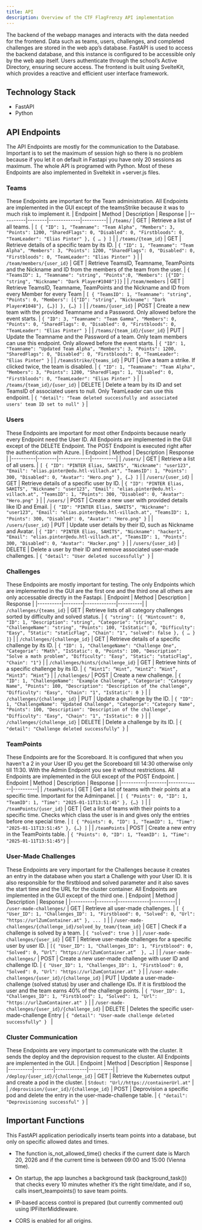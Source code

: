 ```yaml
---
title: API
description: Overview of the CTF FlagFrenzy API implementation
---
```


The backend of the webapp manages and interacts with the data needed for the frontend. Data such as teams, users, challenges, and completed challenges are stored in the web app’s database. FastAPI is used to access the backend database, and this instance is configured to be accessible only by the web app itself. Users authenticate through the school’s Active Directory, ensuring secure access. The frontend is built using SvelteKit, which provides a reactive and efficient user interface framework.

## Technology Stack

- FastAPI
- Python


## API Endpoints
The API Endpoints are mostly for the communication to the Database. Important is to set the maximum of session high so there is no problem because if you let it on default in Fastapi you have only 20 sessions as maximum. The whole API is programed with Python. Most of these Endpoints are also implemented in Sveltekit in +server.js files.

### Teams
These Endpoints are important for the Team administration. All Endpoints are implemented in the GUI except of the teamsStrike because it was to much risk to implement it. 
| Endpoint | Method | Description | Response |
|----------|--------|-------------|----------|
| `/teams/` | GET | Retrieve a list of all teams. | `[ { "ID": 1, "Teamname": "Team Alpha", "Members": 3, "Points": 1200, "SharedFlags": 0, "Disabled": 0, "Firstbloods": 0, "TeamLeader": "Elias Pinter" }, { … } ]` |
| `/teams/{team_id}` | GET | Retrieve details of a specific team by its ID. | `{ "ID": 1, "Teamname": "Team Alpha", "Members": 3, "Points": 1200, "SharedFlags": 0, "Disabled": 0, "Firstbloods": 0, "TeamLeader": "Elias Pinter" }` |
| `/team/members/{user_id}` | GET | Retrieve TeamsID, Teamname, TeamPoints and the Nickname and ID from the members of the team from the user. | `{ "TeamsID": 1, "Teamname": "string", "Points":0, "Members": [{"ID": "string", "Nickname": "Dark Player#1048"}]}` |
| `/team/members` | GET | Retrieve TeamsID, Teamname, TeamPoints and the Nickname and ID from every Member for every Team | `[ { "TeamsID": 1, "Teamname": "string", "Points": 0, "Members": [{"ID": "string", "Nickname": "Dark Player#1048"}, {…}] }, {…} ]` |
| `/teams/{user_id}` | POST | Create a new team with the provided Teamname and a Password. Only allowed before the event starts. | `{ "ID": 3, "Teamname": "Team Gamma", "Members": 0, "Points": 0, "SharedFlags": 0, "Disabled": 0, "Firstbloods": 0, "TeamLeader": "Elias Pinter" }` |
| `/teams/{team_id}/{user_id}` | PUT | Update the Teamname and the Password of a team. Only team members can use this endpoint. Only allowed before the event starts. | `{ "ID": 1, "Teamname": "Updated Team Alpha", "Members": 3, "Points": 1200, "SharedFlags": 0, "Disabled": 0, "Firstbloods": 0, "TeamLeader": "Elias Pinter" }` |
| `/teamsStrike/{teams_id}` | PUT | Give a team a strike. If clicked twice, the team is disabled. | `{ "ID": 1, "Teamname": "Team Alpha", "Members": 3, "Points": 1200, "SharedFlags": 1, "Disabled": 0, "Firstbloods": 0, "TeamLeader": "Elias Pinter" }` |
| `/teams/{team_id}/{user_id}` | DELETE | Delete a team by its ID and set TeamsID of associated users to null. Only TeamLeader can use this endpoint. | `{ "detail": "Team deleted successfully and associated users' team ID set to null" }` |

### Users
These Endpoints are important for most other Endpoints because nearly every Endpoint need the User ID. All Endpoints are implemented in the GUI except of the DELETE Endpoint. The POST Endpoint is executed right after the authentication with Azure.
| Endpoint | Method | Description | Response |
|----------|--------|-------------|----------|
| `/users/` | GET | Retrieve a list of all users. | `[ { "ID": "PINTER Elias, 5AHITS", "Nickname": "user123", "Email": "elias.pinter@edu.htl-villach.at", "TeamsID": 1, "Points": 300, "Disabled": 0, "Avatar": "Hero.png" }, {…} ]` |
| `/users/{user_id}` | GET | Retrieve details of a specific user by ID. | `{ "ID": "PINTER Elias, 5AHITS", "Nickname": "user123", "Email": "elias.pinter@edu.htl-villach.at", "TeamsID": 1, "Points": 300, "Disabled": 0, "Avatar": "Hero.png" }` |
| `/users/` | POST | Create a new user with provided details like ID and Email. | `{ "ID": "PINTER Elias, 5AHITS", "Nickname": "user123", "Email": "elias.pinter@edu.htl-villach.at", "TeamsID": 1, "Points": 300, "Disabled": 0, "Avatar": "Hero.png" }` |
| `/users/{user_id}` | PUT | Update user details by their ID, such as Nickname and Avatar. | `{ "ID": "PINTER Elias, 5AHITS", "Nickname": "hacker1", "Email": "elias.pinter@edu.htl-villach.at", "TeamsID": 1, "Points": 300, "Disabled": 0, "Avatar": "Hacker.png" }` |
| `/users/{user_id}` | DELETE | Delete a user by their ID and remove associated user-made challenges. | `{ "detail": "User deleted successfully" }` |

### Challenges
These Endpoints are mostly important for testing. The only Endpoints which are implemented in the GUI are the first one and the third one all others are only accessable directly in the Fastapi.
| Endpoint | Method | Description | Response |
|----------|--------|-------------|----------|
| `/challenges/{teams_id}` | GET | Retrieve lists of all category challenges sorted by difficulty and solved status. | `{ "string": [{ "Hintcount": 0, "ID": 1, "Description": "string", "Categorie": "string", "ChallengeName": "string", "Points": 100, "IsStatic": 0, "Difficulty": "Easy", "Static": "staticFlag", "Chain": "1", "solved": false }, { … } ]}` |
| `/challenges/{challenge_id}` | GET | Retrieve details of a specific challenge by its ID. | `{ "ID": 1, "ChallengeName": "Challenge One", "Categorie": "Math", "IsStatic": 0, "Points": 100, "Description": "Solve a math problem", "Difficulty": "Easy", "Static": "staticFlag", "Chain": "1"}` |
| `/challenges/hints/{challenge_id}` | GET | Retrieve hints of a specific challenge by its ID. | `{ “Hint1”: “Hint”, “Hint2”: “Hint”, “Hint3”: “Hint”}` |
| `/challenges/` | POST | Create a new challenge. | `{ "ID": 1, "ChallengeName": "Example Challenge", "Categorie": "Category Name", "Points": 100, "Description": "Description of the challenge", "Difficulty": "Easy", "Chain": "1", "IsStatic": 0 }` |
| `/challenges/{challenge_id}` | PUT | Update a challenge by the ID. | `{ "ID": 1, "ChallengeName": "Updated Challenge", "Categorie": "Category Name", "Points": 100, "Description": "Description of the challenge", "Difficulty": "Easy", "Chain": "1", "IsStatic": 0 }` |
| `/challenges/{challenge_id}` | DELETE | Delete a challenge by its ID. | `{ "detail": "Challenge deleted successfully" }` |

### TeamPoints
These Endpoints are for the Scoreboard. It is configured that when you haven't a 2 in your User ID you get the Scoreboard till 14:30 otherwise only till 11:30. With the Admin Endpoint you see it without restrictions. All Endpoints are implemented in the GUI except of the POST Endpoint.
| Endpoint | Method | Description | Response |
|----------|--------|-------------|----------|
| `/teamPoints` | GET | Get a list of teams with their points at a specific time. Important for the Adminpanel. | `[ { "Points": 0, "ID": 1, "TeamID": 1, "Time": "2025-01-11T13:51:45" }, {…} ]` |
| `/teamPoints/{user_id}` | GET | Get a list of teams with their points to a specific time. Checks which class the user is in and gives only the entries before one special time. | `[ { "Points": 0, "ID": 1, "TeamID": 1, "Time": "2025-01-11T13:51:45" }, {…} ]` |
| `/teamPoints` | POST | Create a new entry in the TeamPoints table. | `{ "Points": 0, "ID": 1, "TeamID": 1, "Time": "2025-01-11T13:51:45"}` |

### User-Made Challenges
These Endpoints are very important for the Challenges because it creates an entry in the database when you start a Challenge with your User ID. It is also responsible for the firstblood and solved parameter and it also saves the start time and the URL for the cluster container. All Endpoints are implemented in the GUI except of the third one.
| Endpoint | Method | Description | Response |
|----------|--------|-------------|----------|
| `/user-made-challenges/` | GET | Retrieve all user-made challenges. | `[ { "User_ID": 1, "Challenges_ID": 1, "Firstblood": 0, "Solved": 0, "Url": "https://urlZumContainer.at" }, ... ]` |
| `/user-made-challenges/{challenge_id}/solved_by_team/{team_id}` | GET | Check if a challenge is solved by a team. | `{ "solved": true }` |
| `/user-made-challenges/{user_id}` | GET | Retrieve user-made challenges for a specific user by user ID. | `[{ "User_ID": 1, "Challenges_ID": 1, "Firstblood": 0, "Solved": 0, “Url”: “https://urlZumContainer.at”  }, …]` |
| `/user-made-challenges/` | POST | Create a new user-made challenge with user ID and challenge ID. | ` { "User_ID": 1, "Challenges_ID": 1, "Firstblood": 0, "Solved": 0, "Url": "https://urlZumContainer.at" } ` |
| `/user-made-challenges/{user_id}/{challenge_id}` | PUT | Update a user-made-challenge (solved status) by user and challenge IDs. If it is firstblood the user and the team earns 40% of the challenge points. | ` { "User_ID": 1, "Challenges_ID": 1, "Firstblood": 1, "Solved": 1, "Url": "https://urlZumContainer.at" } ` |
| `/user-made-challenges/{user_id}/{challenge_id}` | DELETE | Deletes the specific user-made-challenge Entry | `{ "detail": "User-made challenge deleted successfully" } ` |

### Cluster Communication

These Endpoints are very important to communicate with the cluster. It sends the deploy and the deprovision request to the cluster. All Endpoints are implemented in the GUI.
| Endpoint | Method | Description | Response |
|----------|--------|-------------|----------|
| `/deploy/{user_id}/{challenge_id}` | GET | Retrieve the Kubernetes output and create a pod in the cluster. | `Stdout: "Url//https://containerUrl.at"` |
| `/deprovision/{user_id}/{challenge_id}` | POST | Deprovision a specific pod and delete the entry in the user-made-challenge table. | `{ "detail": "Deprovisioning successful" }` |

## Important Functions
This FastAPI application periodically inserts team points into a database, but only on specific allowed dates and times.

- The function is_not_allowed_time() checks if the current date is March 20, 2026 and if the current time is between 09:00 and 15:00 (Vienna time).

- On startup, the app launches a background task (background_task()) that checks every 10 minutes whether it’s the right time/date, and if so, calls insert_teampoints() to save team points.

- IP-based access control is prepared (but currently commented out) using IPFilterMiddleware.

- CORS is enabled for all origins.